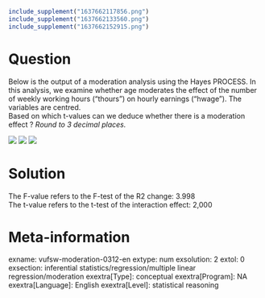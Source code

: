 ```r
include_supplement("1637662117856.png")
include_supplement("1637662133560.png")
include_supplement("1637662152915.png")
```

Question
========
Below is the output of a moderation analysis using the Hayes PROCESS. In
this analysis, we examine whether age moderates the effect of the number
of weekly working hours ("thours") on hourly earnings ("hwage"). The
variables are centred.  
Based on which t-values can we deduce whether there is a moderation
effect ? *Round to 3 decimal places.*  
  
![](1637662117856.png)
![](1637662133560.png)
![](1637662152915.png)


Solution
========





The F-value refers to the F-test of the R2 change: 3.998  
The t-value refers to the t-test of the interaction effect: 2,000





Meta-information
================
exname: vufsw-moderation-0312-en
extype: num
exsolution: 2
extol: 0
exsection: inferential statistics/regression/multiple linear regression/moderation
exextra[Type]: conceptual
exextra[Program]: NA
exextra[Language]: English
exextra[Level]: statistical reasoning

